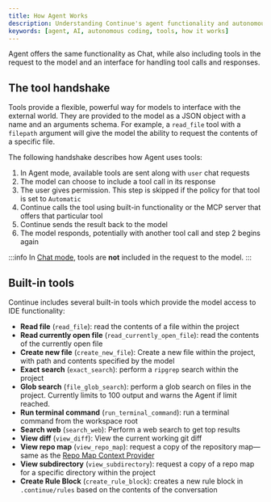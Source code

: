 ```yaml
---
title: How Agent Works
description: Understanding Continue's agent functionality and autonomous AI coding
keywords: [agent, AI, autonomous coding, tools, how it works]
---
```


Agent offers the same functionality as Chat, while also including tools in the request to the model and an interface for handling tool calls and responses.

## The tool handshake

Tools provide a flexible, powerful way for models to interface with the external world. They are provided to the model as a JSON object with a name and an arguments schema. For example, a `read_file` tool with a `filepath` argument will give the model the ability to request the contents of a specific file.

The following handshake describes how Agent uses tools:

1. In Agent mode, available tools are sent along with `user` chat requests
2. The model can choose to include a tool call in its response
3. The user gives permission. This step is skipped if the policy for that tool is set to `Automatic`
4. Continue calls the tool using built-in functionality or the MCP server that offers that particular tool
5. Continue sends the result back to the model
6. The model responds, potentially with another tool call and step 2 begins again

:::info
In [Chat mode](../chat/quick-start), tools are **not** included in the request to the model.
:::

## Built-in tools

Continue includes several built-in tools which provide the model access to IDE functionality:

- **Read file** (`read_file`): read the contents of a file within the project
- **Read currently open file** (`read_currently_open_file`): read the contents of the currently open file
- **Create new file** (`create_new_file`): Create a new file within the project, with path and contents specified by the model
- **Exact search** (`exact_search`): perform a `ripgrep` search within the project
- **Glob search** (`file_glob_search`): perform a glob search on files in the project. Currently limits to 100 output and warns the Agent if limit reached.
- **Run terminal command** (`run_terminal_command`): run a terminal command from the workspace root
- **Search web** (`search_web`): Perform a web search to get top results
- **View diff** (`view_diff`): View the current working git diff
- **View repo map** (`view_repo_map`): request a copy of the repository map—same as the [Repo Map Context Provider](../../advanced/custom-providers#repository-map)
- **View subdirectory** (`view_subdirectory`): request a copy of a repo map for a specific directory within the project
- **Create Rule Block** (`create_rule_block`): creates a new rule block in `.continue/rules` based on the contents of the conversation